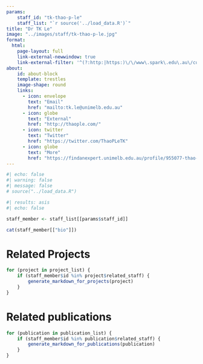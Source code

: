 ```yaml
---
params:
    staff_id: "tk-thao-p-le"
    staff_list: "`r source('../load_data.R')`"
title: "Dr TK Le"
image: "../images/staff/tk-thao-p-le.jpg"
format:
  html:
    page-layout: full
    link-external-newwindow: true
    link-external-filter: '^(?:http:|https:)\/\/www\.spark\.edu\.au\/custom'
about:
    id: about-block
    template: trestles
    image-shape: round
    links:
      - icon: envelope
        text: "Email"
        href: "mailto:tk.le@unimelb.edu.au"
      - icon: globe
        text: "External"
        href: "http://thaople.com/"
      - icon: twitter
        text: "Twitter"
        href: "https://twitter.com/ThaoPLeTK"
      - icon: globe
        text: "More"
        href: "https://findanexpert.unimelb.edu.au/profile/955077-thao-phuong-le"
---
```

   
```r
#| echo: false
#| warning: false
#| message: false
# source("../load_data.R")
```
::: {#about-block}

```r
#| results: asis
#| echo: false

staff_member <- staff_list[[params$staff_id]]

cat(staff_member[["bio"]])

```

:::

# Related Projects

```r
for (project in project_list) {
    if (staff_member$id %in% project$related_staff) {
        generate_markdown_for_projects(project)
    }
}
```

# Related publications

```r
for (publication in publication_list) {
    if (staff_member$id %in% publication$related_staff) {
        generate_markdown_for_publications(publication)
    }
}
```
